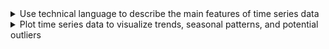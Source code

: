 <details>
<summary>Use technical language to describe the main features of time series data</summary>
-   Define time series analysis
-   Define time series
-   Define sampling interval
-   Define serial dependence or autocorrelation
-   Define a time series trend
-   Define seasonal variation
-   Define cycle
-   Differentiate between deterministic and stochastic trends

</details>

<details>

<summary>Plot time series data to visualize trends, seasonal patterns, and potential outliers</summary>
-   Plot a "ts" object
-   Plot the estimated trend of a time series by computing the mean of one full period

</details>